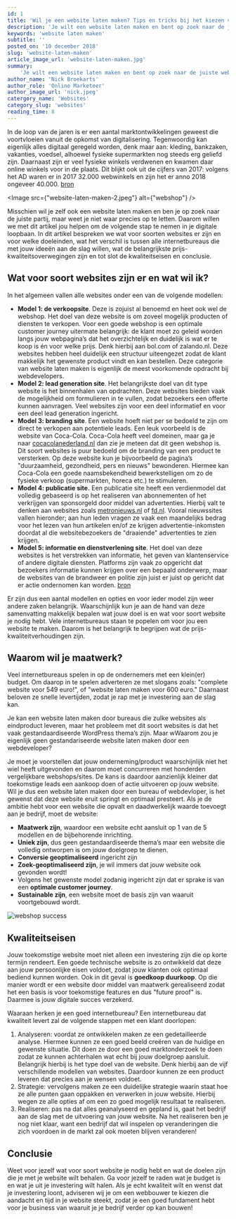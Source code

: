 ```yaml
---
id: 1
title: 'Wil je een website laten maken? Tips en tricks bij het kiezen van een webdeveloper!'
description: 'Je wilt een website laten maken en bent op zoek naar de juiste webdeveloper. Wat is nou echt waardevol voor jouw website? Lees het hier!'
keywords: 'website laten maken'
subtitle: ''
posted_on: '10 december 2018'
slug: 'website-laten-maken'
article_image_url: 'website-laten-maken.jpg'
summary:
    'Je wilt een website laten maken en bent op zoek naar de juiste webdeveloper. Wat is nou echt waardevol voor jouw website? Lees het hier!'
author_name: 'Nick Broekarts'
author_role: 'Online Marketeer'
author_image_url: 'nick.jpeg'
catergory_name: 'Websites'
category_slug: 'websites'
reading_time: 8
---
```



In de loop van de jaren is er een aantal marktontwikkelingen geweest die voortvloeien vanuit de opkomst van digitalisering. Tegenwoordig kan eigenlijk alles digitaal geregeld worden, denk maar aan: kleding, bankzaken, vakanties, voedsel, alhoewel fysieke supermarkten nog steeds erg geliefd zijn. Daarnaast zijn er veel fysieke winkels verdwenen en kwamen daar online winkels voor in de plaats. Dit blijkt ook uit de cijfers van 2017: volgens het AD waren er in 2017 32.000 webwinkels en zijn het er anno 2018 ongeveer 40.000. [bron](https://www.ad.nl/economie/aantal-webshops-in-nederland-in-tien-jaar-tijd-verzesvoudigd~a755cbb5/)


<Image src={"website-laten-maken-2.jpeg"} alt={"webshop"} /> 

Misschien wil je zelf ook een website laten maken en ben je op zoek naar de juiste partij, maar weet je niet waar precies op te letten. Daarom willen we met dit artikel jou helpen om de volgende stap te nemen in je digitale loopbaan. In dit artikel bespreken we wat voor soorten websites er zijn en voor welke doeleinden, wat het verschil is tussen alle internetbureaus die met jouw ideeën aan de slag willen, wat de belangrijkste prijs-kwaliteitsoverwegingen zijn en tot slot de kwaliteitseisen en conclusie.

Wat voor soort websites zijn er en wat wil ik?
----------------------------------------------

In het algemeen vallen alle websites onder een van de volgende modellen:

* **Model 1: de verkoopsite**. Deze is zojuist al benoemd en heet ook wel de webshop. Het doel van deze website is om zoveel mogelijk producten of diensten te verkopen. Voor een goede webshop is een optimale customer journey uitermate belangrijk: de klant moet zo geleid worden langs jouw webpagina’s dat het overzichtelijk en duidelijk is wat er te koop is én voor welke prijs. Denk hierbij aan bol.com of zalando.nl. Deze websites hebben heel duidelijk een structuur uiteengezet zodat de klant makkelijk het gewenste product vindt en kan bestellen. Deze categorie van website laten maken is eigenlijk de meest voorkomende opdracht bij webdevelopers.
* **Model 2: lead generation site**. Het belangrijkste doel van dit type website is het binnenhalen van opdrachten. Deze websites bieden vaak de mogelijkheid om formulieren in te vullen, zodat bezoekers een offerte kunnen aanvragen. Veel websites zijn voor een deel informatief en voor een deel lead generation ingericht.
* **Model 3: branding site**. Een website hoeft niet per se bedoeld te zijn om direct te verkopen aan potentiele leads. Een leuk voorbeeld is de website van Coca-Cola. Coca-Cola heeft veel domeinen, maar ga je naar [cocacolanederland.nl](https://www.cocacolanederland.nl) dan zie je meteen dat dit geen webshop is. Dit soort websites is puur bedoeld om de branding van een product te versterken. Op deze website kun je bijvoorbeeld de pagina’s "duurzaamheid, gezondheid, pers en nieuws" bewonderen. Hiermee kan Coca-Cola een goede naamsbekendheid bewerkstelligen om zo de fysieke verkoop (supermarkten, horeca etc.) te stimuleren.
* **Model 4: publicatie site.** Een publicatie site heeft een verdienmodel dat volledig gebaseerd is op het realiseren van abonnementen of het verkrijgen van sponsorgeld door middel van advertenties. Hierbij valt te denken aan websites zoals [metronieuws.nl](www.metronieuws.nl) of [fd.nl](https://fd.nl). Vooral nieuwssites vallen hieronder; aan hun leden vragen ze vaak een maandelijks bedrag voor het lezen van hun artikelen en/of ze krijgen advertentie-inkomsten doordat al die websitebezoekers de "draaiende" advertenties te zien krijgen.
* **Model 5: informatie en dienstverlening site**. Het doel van deze websites is het verstrekken van informatie, het geven van klantenservice of andere digitale diensten. Platforms zijn vaak zo opgericht dat bezoekers informatie kunnen krijgen over een bepaald onderwerp, maar de websites van de brandweer en politie zijn juist er juist op gericht dat er actie ondernomen kan worden. [bron](http://windkracht62.nl/vijf-verschillende-soorten-sites/)

Er zijn dus een aantal modellen en opties en voor ieder model zijn weer andere zaken belangrijk. Waarschijnlijk kun je aan de hand van deze samenvatting makkelijk bepalen wat jouw doel is en wat voor soort website je nodig hebt. Vele internetbureaus staan te popelen om voor jou een website te maken. Daarom is het belangrijk te begrijpen wat de prijs-kwaliteitverhoudingen zijn.

## Waarom wil je maatwerk?

Veel internetbureaus spelen in op de ondernemers met een klein(er) budget. Om daarop in te spelen adverteren ze met slogans zoals: "complete website voor 549 euro!", of "website laten maken voor 600 euro." Daarnaast beloven ze snelle levertijden, zodat je rap met je investering aan de slag kan.

Je kan een website laten maken door bureaus die zulke websites als eindproduct leveren, maar het probleem met dit soort websites is dat het vaak gestandaardiseerde WordPress thema’s zijn. Maar wWaarom zou je eigenlijk geen gestandariseerde website laten maken door een webdeveloper?

Je moet je voorstellen dat jouw onderneming/product waarschijnlijk niet het wiel heeft uitgevonden en daarom moet concurreren met honderden vergelijkbare webshops/sites. De kans is daardoor aanzienlijk kleiner dat toekomstige leads een aankoop doen of actie uitvoeren op jouw website. Wil je dus een website laten maken door een bureau of webdevloper, is het gewenst dat deze website eruit springt en optimaal presteert. Als je de ambitie hebt voor een website die opvalt en daadwerkelijk waarde toevoegt aan je bedrijf, moet de website:

* **Maatwerk zijn**, waardoor een website echt aansluit op 1 van de 5 modellen en de bijbehorende inrichting.
* **Uniek zijn**, dus geen gestandaardiseerde thema’s maar een website die volledig ontworpen is om jouw doelgroep te dienen.
* **Conversie geoptimaliseerd** ingericht zijn
* **Zoek-geoptimaliseerd zijn**, je wil immers dat jouw website ook gevonden wordt!
* Volgens het gewenste model zodanig ingericht zijn dat er sprake is van een **optimale customer journey**.
* **Sustainable zijn**, een website moet de basis zijn van waaruit voortgebouwd wordt.

<Image src="website-laten-maken-1.jpeg" alt="webshop success" /> 

## Kwaliteitseisen

Jouw toekomstige website moet niet alleen een investering zijn die op korte termijn rendeert. Een goede technische website is zo ontwikkeld dat deze aan jouw persoonlijke eisen voldoet, zodat jouw klanten ook optimaal bediend kunnen worden. Ook in dit geval is **goedkoop duurkoop**. Op die manier wordt er een website door middel van maatwerk gerealiseerd zodat het een basis is voor toekomstige features en dus "future proof" is. Daarmee is jouw digitale succes verzekerd.

Waaraan herken je een goed internetbureau? Een internetbureau dat kwaliteit levert zal de volgende stappen met een klant doorlopen:

1. Analyseren: voordat ze ontwikkelen maken ze een gedetailleerde analyse. Hiermee kunnen ze een goed beeld creëren van de huidige en gewenste situatie. Dit doen ze door een goed marktonderzoek te doen zodat ze kunnen achterhalen wat echt bij jouw doelgroep aansluit. Belangrijk hierbij is het type doel van de website. Denk hierbij aan de vijf verschillende modellen van websites. Daardoor kunnen ze een product leveren dat precies aan je wensen voldoet.
2. Strategie: vervolgens maken ze een duidelijke strategie waarin staat hoe ze alle punten gaan oppakken en verwerken in jouw website. Hierbij wegen ze alle opties af om een zo goed mogelijk resultaat te realiseren.
3. Realiseren: pas na dat alles geanalyseerd en gepland is, gaat het bedrijf aan de slag met de uitvoering van jouw website. Na het realiseren ben je nog niet klaar, want een bedrijf dat wil inspelen op veranderingen die zich voordoen in de markt zal ook moeten blijven veranderen!

## Conclusie

Weet voor jezelf wat voor soort website je nodig hebt en wat de doelen zijn die je met je website wilt behalen. Ga voor jezelf te raden wat je budget is en wat je uit je investering wilt halen. Als je echt kwaliteit wilt en wenst dat je investering loont, adviseren wij je om een webbouwer te kiezen die aandacht en tijd in je website steekt, zodat je een goed fundament hebt voor je business van waaruit je je bedrijf verder op kan bouwen!

